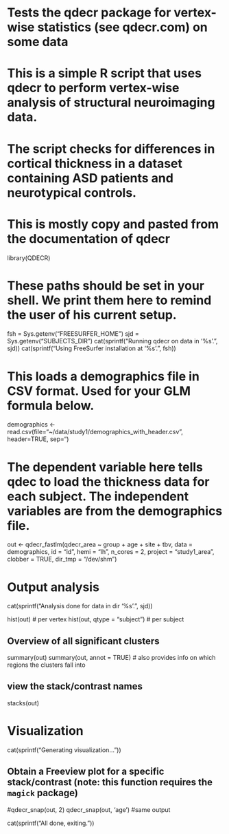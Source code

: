 # Tests the qdecr package for vertex-wise statistics (see qdecr.com) on some data
#
# This is a simple R script that uses qdecr to perform vertex-wise analysis of structural neuroimaging data.
#
# The script checks for differences in cortical thickness in a dataset containing ASD patients and neurotypical controls.
#
# This is mostly copy and pasted from the documentation of qdecr

library(QDECR)


# These paths should be set in your shell. We print them here to remind the user of his current setup.

fsh = Sys.getenv("FREESURFER_HOME")
sjd = Sys.getenv("SUBJECTS_DIR")
cat(sprintf("Running qdecr on data in '%s'.\n", sjd))
cat(sprintf("Using FreeSurfer installation at '%s'.\n", fsh))


# This loads a demographics file in CSV format. Used for your GLM formula below.
demographics <- read.csv(file="~/data/study1/demographics_with_header.csv", header=TRUE, sep="\t")

# The dependent variable here tells qdec to load the thickness data for each subject. The independent variables are from the demographics file.
out <- qdecr_fastlm(qdecr_area ~ group + age + site + tbv,
  data = demographics,
  id = "id",
  hemi = "lh",
  n_cores = 2,
  project = "study1_area",
  clobber = TRUE,
  dir_tmp = "/dev/shm")


# Output analysis
cat(sprintf("Analysis done for data in dir '%s'.\n", sjd))

hist(out) # per vertex
hist(out, qtype = "subject") # per subject

## Overview of all significant clusters
summary(out)
summary(out, annot = TRUE) # also provides info on which regions the clusters fall into

## view the stack/contrast names
stacks(out)

# Visualization
cat(sprintf("Generating visualization...\n"))

## Obtain a Freeview plot for a specific stack/contrast (note: this function requires the `magick` package)
#qdecr_snap(out, 2)
qdecr_snap(out, 'age') #same output

cat(sprintf("All done, exiting.\n"))
